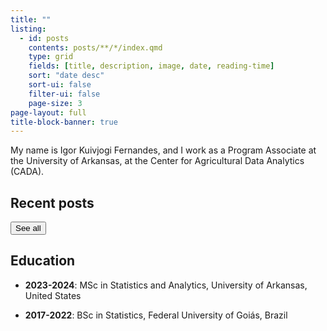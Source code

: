 ```yaml
---
title: ""
listing:
  - id: posts
    contents: posts/**/*/index.qmd
    type: grid
    fields: [title, description, image, date, reading-time]
    sort: "date desc"
    sort-ui: false
    filter-ui: false
    page-size: 3
page-layout: full
title-block-banner: true
---
```


My name is Igor Kuivjogi Fernandes, and I work as a Program Associate at the University of Arkansas, at the Center for Agricultural Data Analytics (CADA).

## Recent posts

::: {#posts}
:::

<a href="../posts/index.html"> <button type="button" class="btn btn-primary float-end btn-sm">See all</button></a><br>

## Education

-   **2023-2024**: MSc in Statistics and Analytics, University of Arkansas, United States

-   **2017-2022**: BSc in Statistics, Federal University of Goiás, Brazil
